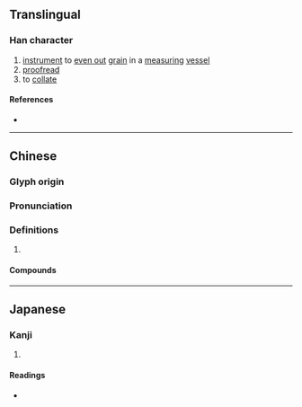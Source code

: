 {{character info/new}}
==Translingual==

===Han character===
{{Han char|rn=68|rad=斗|as=10|sn=14|four=54500|canj=TBYJ|ids=⿰冓斗}}

# [[instrument]] to [[even out]] [[grain]] in a [[measuring]] [[vessel]]
# [[proofread]]
# to [[collate]]

====References====
* {{Han ref|kx=0478.220|dkj=13521|dj=0837.110|hdz=32255.060|uh=65A0|ud=26016|bh=E1F5|bd=57845}}

----

==Chinese==
{{zh-forms}}

===Glyph origin===
{{Han etym}}

===Pronunciation===
{{zh-pron
|m=jiào
|c=gaau3,gok3
|h=pfs=
|j=
|md=
|mn=ml:kàu
|mn-t=
|w=
|mc=y
|oc=y
|cat=v,a
}}

===Definitions===
{{zh-hanzi}}

# {{rfdef|zh}}

====Compounds====
{{zh-der|斠訂|斠補|斠斛}}

----

==Japanese==

===Kanji===
{{ja-kanji|grade=|rs=斗10}}

# {{defn|lang=ja|sort=斗10}}

====Readings====
* {{ja-readings|on=[[かく]] (kaku), [[こう]] (kō), [[きょう]] (kyō)|kun=[[はかる]] (hakaru)}}